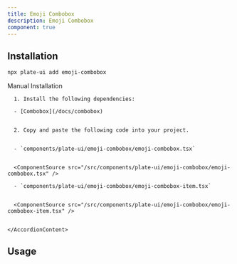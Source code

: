 ```yaml
---
title: Emoji Combobox
description: Emoji Combobox
component: true
---
```


[//]: # (<ComponentExample src="/src/components/examples/PlaygroundDemo.tsx">)
[//]: # (  <PlaygroundDemo />)
[//]: # (</ComponentExample>)

## Installation

```bash
npx plate-ui add emoji-combobox
```

<Accordion type="single" collapsible>
  <AccordionItem value="manual-installation">
    <AccordionTrigger>Manual Installation</AccordionTrigger>
    <AccordionContent>

      1. Install the following dependencies:

      - [Combobox](/docs/combobox)


      2. Copy and paste the following code into your project.


      - `components/plate-ui/emoji-combobox/emoji-combobox.tsx`


      <ComponentSource src="/src/components/plate-ui/emoji-combobox/emoji-combobox.tsx" />

      - `components/plate-ui/emoji-combobox/emoji-combobox-item.tsx`


      <ComponentSource src="/src/components/plate-ui/emoji-combobox/emoji-combobox-item.tsx" />


    </AccordionContent>

  </AccordionItem>
</Accordion>

## Usage

```tsx
```

```tsx
```